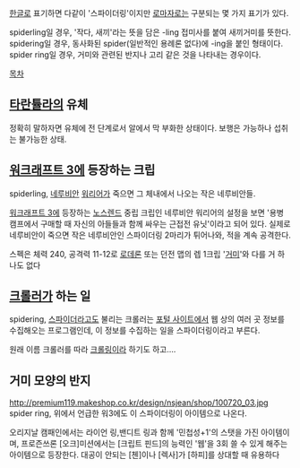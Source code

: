 [[한글]]로 표기하면 다같이 '스파이더링'이지만 [[로마자]]로는 구분되는 몇 가지 표기가 있다.

spiderling일 경우, '작다, 새끼'라는 뜻을 담은 -ling 접미사를 붙여 새끼거미를 뜻한다.
spidering일 경우, 동사화된 spider(일반적인 용례론 없다)에 -ing을 붙인 형태이다.
spider ring일 경우, 거미와 관련된 반지나 고리 같은 것을 나타내는 경우이다.

[[목차]]
== [[타란튤라]]의 유체 ==
정확히 말하자면 유체에 전 단계로서 알에서 막 부화한 상태이다. 보행은 가능하나 섭취는 불가능한 상태.

== [[워크래프트 3]]에 등장하는 크립 ==
spiderling, [[네루비안]] [[워리어]]가 죽으면 그 체내에서 나오는 작은 네루비안들.

[[워크래프트 3]]에 등장하는 [[노스렌드]] 중립 크립인 네루비안 워리어의 설정을 보면 '용병 캠프에서 구매할 때 자신의 아들들과 함께 싸우는 근접전 유닛'이라고 되어 있다. 실제로 네루비안이 죽으면 작은 네루비안인 스파이더링 2마리가 튀어나와, 적을 계속 공격한다.

스펙은 체력 240, 공격력 11-12로 [[로데론]] 또는 던전 맵의 렙 1크립 '[[거미]]'와 다를 거 하나도 없다

== [[크롤러]]가 하는 일 ==
spidering, [[스파이더]]라고도 불리는 크롤러는 [[포털 사이트]]에서 웹 상의 여러 곳 정보를 수집해오는 프로그램인데, 이 정보를 수집하는 일을 스파이더링이라고 부른다.

원래 이름 크롤러를 따라 [[크롤링]]이라 하기도 하고....

== 거미 모양의 반지 ==
http://premium119.makeshop.co.kr/design/nsjean/shop/100720_03.jpg
spider ring, 위에서 언급한 워3에도 이 스파이더링이 아이템으로 나온다.

오리지날 캠패인에서는 라이언 링,밴디트 링과 함께 '민첩성+1'의 스탯을 가진 아이템이며,
프로즌쓰론 [오크]미션에서는 [크립트 핀드]의 능력인 '웹'을 3회 쓸 수 있게 해주는 아이템으로 등장한다. 대공이 안되는 [첸]이나 [렉사]가 [하피]를 상대할 때 유용하다
